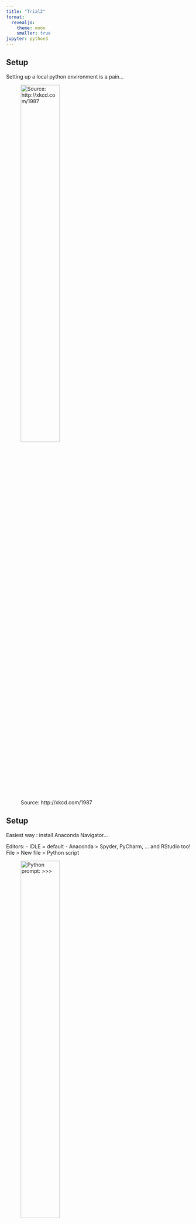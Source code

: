 ```yaml
---
title: "Trial2"
format: 
  revealjs:
    theme: moon
    smaller: true
jupyter: python3
---
```


## Setup

Setting up a local python environment is a pain...


![Source: http://xkcd.com/1987](img/py_nightmare.png){fig-align="centre" height="50%"}


## Setup

Easiest way : install Anaconda Navigator...

Editors: 
- IDLE = default
- Anaconda > Spyder, PyCharm, ... and RStudio too! File > New file > Python script


![Python prompt: >>> ](img/py_in_RStudio.png){ height="50%"}

## Setup

Online options:

- **Jupyter notebooks:** open from Anaconda

- **google colab :** (+) has google installed libraries and GPU/TPU power (limited GO). (-) to make one you need a google account



## Basics

Same programming rules: 

- named variables: 

`>>> a=50`
- use `+=` to increment/concatenate

`>>> a += a + 1`

- a list = multiple values in a variable. Each value is identified by its **key** (name). 

`>>> mylist = ['tic', 'tac', 'toc']`

- in Python, index starts at 0, not 1 (so NOT like in R): in mylist, the key for value toto is 0.  

`>>> print(mylist[2])`


## Basics

A common object to manipulate in Python are **dictionaries**: they're a pair of KEY:Value just like in lists, but here  keys in dictionaries aren't ordered. Use `{}` to initiate them (but still use `[]` to manipulate them).

`>>> mydico = {}` or 

`>>> mydico = dict(Lastname = "Petit", Firstname = "Cathleen", Pronounciation = "Kétline")`


Same conditional rules as in R: if, else, elsif --> NO !! it's **elif** (but who uses those..?!)

Otherwise same logical operators : `==, !=, >, >=, ... `

Another charming specificity is that **indentation matters** and will throw errors if ignored.




## A few commun built-in functions:

random(list) → choose random element of a list

len(list) → number of elements in list

max / min(list) 

str.split(separator) → transform str into list according to separator

list.append(value) → add a value to list (like c() in R)

list[key] = calls value associated to key

del list[key]

list.remove(value)

list.count(value) → counts number of occurrences of that value in the list

list[-1] → shows the last value of the list

list [a:b] → show values from a to b

x.extend(y) → concatenate lists x and y

lists of lists....


## Your turn !!

Write a script to ask the user their age, and give different answers depending on whether you think it's old or young.


## Answer:

```python

limit = 99

age = "How old are you ?"

if int(age) > limit:
  print("Wow, you're a living fossil !")
else:
  print("Oh yeah, you're alright.")
  
```



## Take home :

- indents !

- ":" after ifs and elses, rather than brackets like in R

- code execution by individual cells (on Colab/Jupyter) or entire script (Spyder, etc).

- python errors are usually quite precise: **read the error messages carefully**. Otherwise, absolute rule is: the internet has looooaaads of python forums, help pages, tutorials, bug fixes. A very active community.





